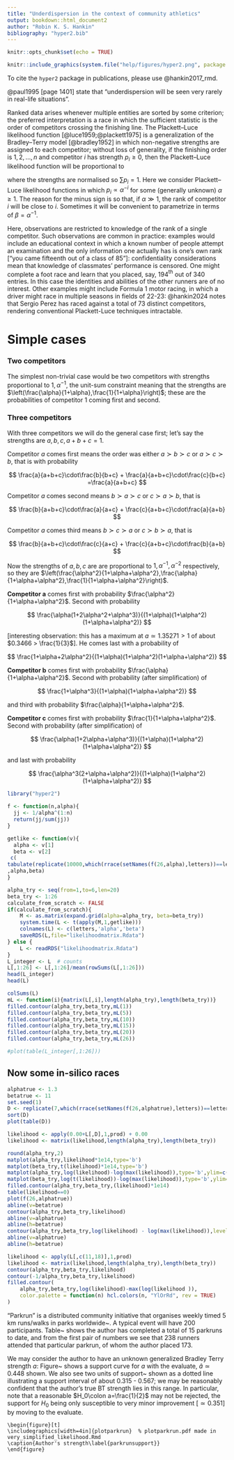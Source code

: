 ```yaml
---
title: "Underdispersion in the context of community athletics"
output: bookdown::html_document2
author: "Robin K. S. Hankin"
bibliography: "hyper2.bib"
---
```


```r
knitr::opts_chunk$set(echo = TRUE)
```

```r
knitr::include_graphics(system.file("help/figures/hyper2.png", package = "hyper2"))
```

To cite the `hyper2` package in publications, please use @hankin2017_rmd.

@paul1995 [page 1401] state that "underdispersion will be seen very
rarely in real-life situations".

Ranked data arises whenever multiple entities are sorted by some
criterion; the preferred interpretation is a race in which the
sufficient statistic is the order of competitors crossing the
finishing line.  The Plackett--Luce likelihood function
[@luce1959;@plackett1975] is a generalization of the Bradley--Terry
model [@bradley1952] in which non-negative strengths are assigned to
each competitor; without loss of generality, if the finishing order is
$1,2,\ldots,n$ and competitor $i$ has strength $p_i\geqslant 0$, then
the Plackett--Luce likelihood function will be proportional to

\begin{equation}\label{plackettluce}
\prod_{i=1}^n\frac{p_i}{\sum_{j=i}^np_j}
\end{equation}

\noindent where the strengths are normalised so $\sum p_i=1$.  Here we
consider Plackett--Luce likelihood functions in which
$p_i\propto\alpha^{-i}$ for some (generally unknown) $\alpha\geqslant
1$.  The reason for the minus sign is so that, if $\alpha\gg 1$, the
rank of competitor $i$ will be close to $i$.  Sometimes it will be
convenient to parametrize in terms of $\beta=\alpha^{-1}$.

Here, observations are restricted to knowledge of the rank of a single
competitor.  Such observations are common in practice: examples would
include an educational context in which a known number of people
attempt an examination and the only information one actually has is
one's own rank ["you came fifteenth out of a class of 85"]:
confidentiality considerations mean that knowledge of classmates'
performance is censored.  One might complete a foot race and learn
that you placed, say, 194${}^\mathrm{th}$ out of 340 entries.  In this
case the identities and abilities of the other runners are of no
interest.  Other examples might include Formula 1 motor racing, in
which a driver might race in multiple seasons in fields of 22-23:
@hankin2024 notes that Sergio Perez has raced against a total of 73
distinct competitors, rendering conventional Plackett-Luce techniques
intractable.

# Simple cases


### Two competitors {-}
The simplest non-trivial case would be two competitors with strengths
proportional to $1,\alpha^{-1}$, the unit-sum constraint meaning that
the strengths are
$\left(\frac{\alpha}{1+\alpha},\frac{1}{1+\alpha}\right)$; these are
the probabilities of competitor 1 coming first and second.

### Three competitors {-}

With three competitors we will do the general case first; let's say
the strengths are $a,b,c, a+b+c=1$.

Competitor $a$ comes first means the order was either $a\succ b\succ
c$ or $a\succ c\succ b$, that is with probability

$$
\frac{a}{a+b+c}\cdot\frac{b}{b+c} + 
\frac{a}{a+b+c}\cdot\frac{c}{b+c}
=\frac{a}{a+b+c}
$$

Competitor $a$ comes second means $b\succ a\succ c$ or $c\succ a\succ b$, that is

$$
\frac{b}{a+b+c}\cdot\frac{a}{a+c} + 
\frac{c}{a+b+c}\cdot\frac{a}{a+b}
$$

Competitor $a$ comes third means $b\succ c\succ a$ or $c\succ b\succ a$, that is

$$
\frac{b}{a+b+c}\cdot\frac{c}{a+c} + 
\frac{c}{a+b+c}\cdot\frac{b}{a+b}
$$


Now the strengths of $a,b,c$ are are proportional to
$1,\alpha^{-1},\alpha^{-2}$ respectively, so they are
$\left(\frac{\alpha^2}{1+\alpha+\alpha^2},\frac{\alpha}{1+\alpha+\alpha^2},\frac{1}{1+\alpha+\alpha^2}\right)$.



**Competitor ${\mathbf a}$** comes first with probability
$\frac{\alpha^2}{1+\alpha+\alpha^2}$.  Second with probability

$$
\frac{\alpha(1+2\alpha^2+\alpha^3)}{(1+\alpha)(1+\alpha^2)(1+\alpha+\alpha^2)}
$$

[interesting observation: this has a maximum at $a\simeq 1.35271>1$ of
about $0.3466 > \frac{1}{3}$].  He comes last with a probability of

$$
\frac{1+\alpha+2\alpha^2}{(1+\alpha)(1+\alpha^2)(1+\alpha+\alpha^2)}
$$


**Competitor ${\mathbf b}$** comes first with probability
$\frac{\alpha}{1+\alpha+\alpha^2}$.  Second with probability (after
simplification) of

$$
\frac{1+\alpha^3}{(1+\alpha)(1+\alpha+\alpha^2)}
$$

and third with probability $\frac{\alpha}{1+\alpha+\alpha^2}$.

**Competitor ${\mathbf c}$** comes first with probability
$\frac{1}{1+\alpha+\alpha^2}$.  Second with probability (after
simplification) of  

$$
\frac{\alpha(1+2\alpha+\alpha^3)}{(1+\alpha)(1+\alpha^2)(1+\alpha+\alpha^2)}
$$


and last with probability

$$
\frac{\alpha^3(2+\alpha+\alpha^2)}{(1+\alpha)(1+\alpha^2)(1+\alpha+\alpha^2)}
$$



```r
library("hyper2")

f <- function(n,alpha){
  jj <- 1/alpha^(1:n)
  return(jj/sum(jj))
}

getlike <- function(v){
  alpha <- v[1]
  beta <- v[2]
 c(
tabulate(replicate(10000,which(rrace(setNames(f(26,alpha),letters))==letters[beta])),nbins=26)
,alpha,beta)
}
```

```r
alpha_try <- seq(from=1,to=6,len=20)
beta_try <- 1:26
calculate_from_scratch <- FALSE
if(calculate_from_scratch){
    M <- as.matrix(expand.grid(alpha=alpha_try, beta=beta_try))
    system.time(L <- t(apply(M,1,getlike)))
    colnames(L) <- c(letters,'alpha','beta')
    saveRDS(L,file="likelihoodmatrix.Rdata")
} else {
    L <- readRDS("likelihoodmatrix.Rdata")
}
L_integer <- L  # counts
L[,1:26] <- L[,1:26]/mean(rowSums(L[,1:26]))
head(L_integer)
head(L)
```

```r
colSums(L)
mL <- function(i){matrix(L[,i],length(alpha_try),length(beta_try))}
filled.contour(alpha_try,beta_try,mL(1))
filled.contour(alpha_try,beta_try,mL(5))
filled.contour(alpha_try,beta_try,mL(10))
filled.contour(alpha_try,beta_try,mL(15))
filled.contour(alpha_try,beta_try,mL(20))
filled.contour(alpha_try,beta_try,mL(26))
```

```r
#plot(table(L_integer[,1:26]))
```

## Now some in-silico races

```r
alphatrue <- 1.3
betatrue <- 11 
set.seed(1)
D <- replicate(7,which(rrace(setNames(f(26,alphatrue),letters))==letters[betatrue]))
sort(D)
plot(table(D))
```

```r
likelihood <- apply(0.00+L[,D],1,prod) + 0.00
likelihood <- matrix(likelihood,length(alpha_try),length(beta_try))
```

```r
round(alpha_try,2)
matplot(alpha_try,likelihood*1e14,type='b')
matplot(beta_try,t(likelihood)*1e14,type='b')
matplot(alpha_try,log(likelihood)-log(max(likelihood)),type='b',ylim=c(-20,0))
matplot(beta_try,log(t(likelihood))-log(max(likelihood)),type='b',ylim=c(-20,0))
filled.contour(alpha_try,beta_try,(likelihood)*1e14)
table(likelihood==0)
plot(f(26,alphatrue))
abline(v=betatrue)
contour(alpha_try,beta_try,likelihood)
abline(v=alphatrue)
abline(h=betatrue)
contour(alpha_try,beta_try,log(likelihood) - log(max(likelihood)),levels=-(0:10))
abline(v=alphatrue)
abline(h=betatrue)
```



```r
likelihood <- apply(L[,c(11,18)],1,prod)
likelihood <- matrix(likelihood,length(alpha_try),length(beta_try))
contour(alpha_try,beta_try,likelihood)
contour(-1/alpha_try,beta_try,likelihood)
filled.contour(
    alpha_try,beta_try,log(likelihood)-max(log(likelihood )),
    color.palette = function(n) hcl.colors(n, "YlOrRd", rev = TRUE)
)

```

\subsection{Park run}

"Parkrun" is a distributed community initiative that organises
weekly timed 5 km runs/walks in parks worldwide~\cite{hindley2020}.  A
typical event will have 200 participants.  Table~\ref{parkruntable}
shows the author has completed a total of 15 parkruns to date, and
from the first pair of numbers we see that 238 runners attended that
particular parkrun, of whom the author placed 173.

\begin{table*}[t]
  \caption{Parkrun results}
\label{parkruntable}
\begin{tabular}{ccccccccccc}
\hline
rank   &173  & 165 & 172 & 199 & 181 & 229 & 177 & 222 & 206 & 142 \\
runners&238  & 238 & 196 & 242 & 242 & 318 & 259 & 305 & 297 & 241 \\ \\ \\
rank   & 118 & 224 & 128 & 115 & 183 &     &     &     &     &\\
runners& 179 & 338 & 203 & 245 & 254 &     &     &     &     &\\
\hline
\end{tabular}
\end{table*}


We may consider the author to have an unknown generalized Bradley
Terry strength $a$: Figure~\ref{parkrunsupport} shows a support curve
for $a$ with the evaluate, $\hat{a}\simeq 0.448$ shown.  We also see
two units of support~\cite{edwards1992} shown as a dotted line
illustrating a support interval of about 0.315 - 0.567; we may be
reasonably confident that the author's true BT strength lies in this
range.  In particular, note that a reasonable $H_0\colon
a=\frac{1}{2}$ may not be rejected, the support for $H_0$ being only
susceptible to very minor improvement [$\simeq 0.351$] by moving to
the evaluate.

```asis
\begin{figure}[t]
\includegraphics[width=4in]{plotparkrun}  % plotparkrun.pdf made in very_simplified_likelihood.Rmd
\caption{Author's strength\label{parkrunsupport}}
\end{figure}
```
